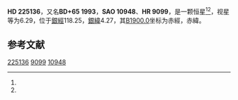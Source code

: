 {{Starbox begin
| name = HD 225136
}}
{{Starbox observe
| epoch = [[J2000.0|J2000.0]]
| constell = {{星座名待查}}<ref name=SIMBAD>{{cite web
 | url=http://simbad.u-strasbg.fr/simbad/sim-id?Ident=HR+9099
 | title =Pulsating variable Star
 | publisher=Centre de Données astronomiques de Strasbourg
 | work=SIMBAD
 | accessdate=2012-07-13}}</ref><ref name=DATA>{{cite web
 | url=http://vizier.u-strasbg.fr/viz-bin/VizieR-5?-out.add=.&-source=5050&-corr=PK=HR&-out.max=9999&HR=9099
 | title=VizieR Detailed Page
 | accessdate=2012-07-13
 | archive-date=2016-03-05
 | archive-url=https://web.archive.org/web/20160305002222/http://vizier.u-strasbg.fr/viz-bin/VizieR-5?-out.add=.&-source=5050&-corr=PK=HR&-out.max=9999&HR=9099
 | dead-url=no
 }}</ref>
| 星官 = 
| ra = {{RA|0|3|51.9}}<ref name=SIMBAD /><ref name=DATA />
| dec = {{DEC|+66|42|44}}<ref name=SIMBAD /><ref name=DATA />
| appmag_v = 6.29<ref name=SIMBAD /><ref name=DATA />
}}
{{Starbox character
| class = M4III<ref name=SIMBAD /><ref name=DATA />
| b-v = 1.67<ref name=SIMBAD /><ref name=DATA />
| u-b = 1.94<ref name=SIMBAD /><ref name=DATA />
| r-i = <ref name=SIMBAD /><ref name=DATA />
| variable = 
}}
{{Starbox astrometry
| radial_v = 1.94
| prop_mo_ra = 15
| parallax = 
| p_error = 
}}
{{Starbox catalog
| names =BD+65 1993，[[SAO星表|SAO]] 10948，[[HD星表|HD]] 225136，[[HR星表|HR]] 9099}}
{{Starbox reference |Simbad=HR+9099}}
{{Starbox end}}

'''HD 225136'''，又名'''BD+65 1993'''，'''SAO 10948'''、'''HR 9099'''，是一颗恒星<ref name=SIMBAD /><ref name=DATA />，视星等为6.29，位于[[銀道座標系|銀經]]118.25，[[銀道座標系|銀緯]]4.27，其[[B1900.0|B1900.0]]坐标为赤經{{RA|23|58|42.4}}，赤緯{{DEC|+66|4.27|20}}。

== 参考文献 ==
{{reflist}}

{{star-stub}}

[[Category:HD和HDE天體|225136]]
[[Category:HR天體|9099]]
[[Category:SAO天體|10948]]